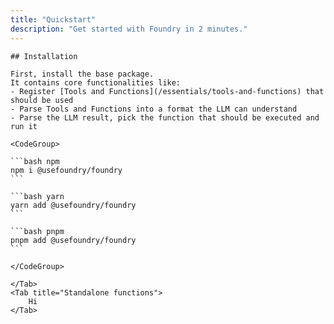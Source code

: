 ```yaml
---
title: "Quickstart"
description: "Get started with Foundry in 2 minutes."
---
```


<Tabs>
  <Tab title="Use Foundry with LLMs">

    ## Installation

    First, install the base package.
    It contains core functionalities like:
    - Register [Tools and Functions](/essentials/tools-and-functions) that should be used
    - Parse Tools and Functions into a format the LLM can understand
    - Parse the LLM result, pick the function that should be executed and run it

    <CodeGroup>

    ```bash npm
    npm i @usefoundry/foundry
    ```

    ```bash yarn
    yarn add @usefoundry/foundry
    ```

    ```bash pnpm
    pnpm add @usefoundry/foundry
    ```

    </CodeGroup>

    </Tab>
    <Tab title="Standalone functions">
        Hi
    </Tab>

</Tabs>
